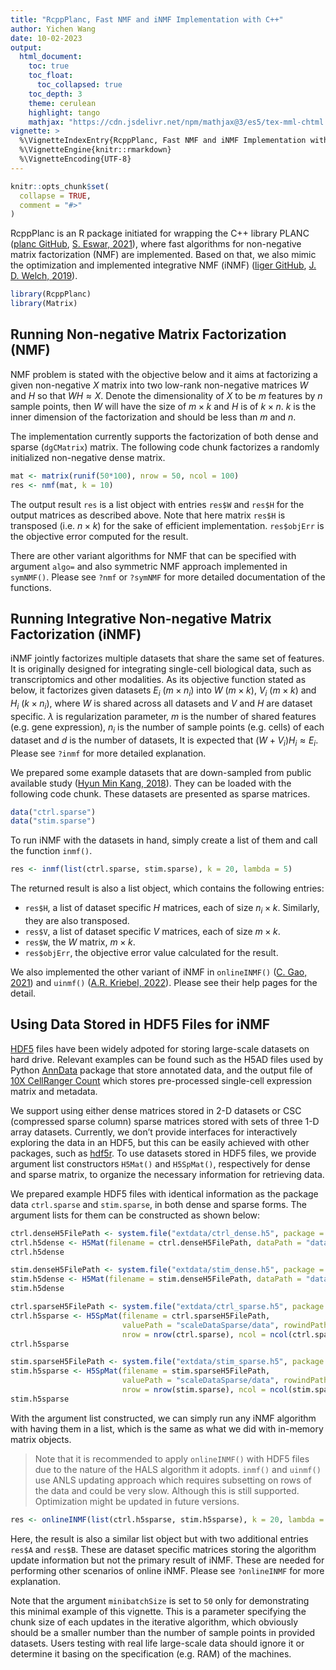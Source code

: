 ```yaml
---
title: "RcppPlanc, Fast NMF and iNMF Implementation with C++"
author: Yichen Wang
date: 10-02-2023
output:
  html_document:
    toc: true
    toc_float:
      toc_collapsed: true
    toc_depth: 3
    theme: cerulean
    highlight: tango
    mathjax: "https://cdn.jsdelivr.net/npm/mathjax@3/es5/tex-mml-chtml.js"
vignette: >
  %\VignetteIndexEntry{RcppPlanc, Fast NMF and iNMF Implementation with C++}
  %\VignetteEngine{knitr::rmarkdown}
  %\VignetteEncoding{UTF-8}
---
```


```r
knitr::opts_chunk$set(
  collapse = TRUE,
  comment = "#>"
)
```

RcppPlanc is an R package initiated for wrapping the C++ library PLANC ([planc GitHub](https://github.com/ramkikannan/planc), [S. Eswar, 2021](https://doi.org/10.1145/3432185)), where fast algorithms for non-negative matrix factorization (NMF) are implemented. Based on that, we also mimic the optimization and implemented integrative NMF (iNMF) ([liger GitHub](https://github.com/welch-lab/liger), [J. D. Welch, 2019](https://doi.org/10.1016/j.cell.2019.05.006)).

```r
library(RcppPlanc)
library(Matrix)
```

## Running Non-negative Matrix Factorization (NMF)

NMF problem is stated with the objective below and it aims at factorizing a given non-negative $X$ matrix into two low-rank non-negative matrices $W$ and $H$ so that $WH \approx X$. Denote the dimensionality of $X$ to be $m$ features by $n$ sample points, then $W$ will have the size of $m \times k$ and $H$ is of $k \times n$. $k$ is the inner dimension of the factorization and should be less than $m$ and $n$. 

\begin{align*}
\arg\min_{W\ge0,H\ge0}||X-WH||_F^2
\end{align*}

The implementation currently supports the factorization of both dense and sparse (`dgCMatrix`) matrix. The following code chunk factorizes a randomly initialized non-negative dense matrix. 

```r
mat <- matrix(runif(50*100), nrow = 50, ncol = 100)
res <- nmf(mat, k = 10)
```

The output result `res` is a list object with entries `res$W` and `res$H` for the output matrices as described above. Note that here matrix `res$H` is transposed (i.e. $n \times k$) for the sake of efficient implementation. `res$objErr` is the objective error computed for the result.

There are other variant algorithms for NMF that can be specified with argument `algo=` and also symmetric NMF approach implemented in `symNMF()`. Please see `?nmf` or `?symNMF` for more detailed documentation of the functions.

## Running Integrative Non-negative Matrix Factorization (iNMF)

iNMF jointly factorizes multiple datasets that share the same set of features. It is originally designed for integrating single-cell biological data, such as transcriptomics and other modalities. As its objective function stated as below, it factorizes given datasets $E_i$ ($m \times n_i$) into $W$ ($m \times k$), $V_i$ ($m \times k$) and $H_i$ ($k \times n_i$), where $W$ is shared across all datasets and $V$ and $H$ are dataset specific. $\lambda$ is regularization parameter, $m$ is the number of shared features (e.g. gene expression), $n_i$ is the number of sample points (e.g. cells) of each dataset and $d$ is the number of datasets, It is expected that $(W+V_i)H_i \approx E_i$. Please see `?inmf` for more detailed explanation.

\begin{align*}
\arg\min_{H\ge0,W\ge0,V\ge0}\sum_{i}^{d}||E_i-(W+V_i)Hi||^2_F+\lambda\sum_{i}^{d}||V_iH_i||_F^2
\end{align*}

We prepared some example datasets that are down-sampled from public available study ([Hyun Min Kang, 2018](https://doi.org/10.1038/nbt.4042)). They can be loaded with the following code chunk. These datasets are presented as sparse matrices. 

```r
data("ctrl.sparse")
data("stim.sparse")
```

To run iNMF with the datasets in hand, simply create a list of them and call the function `inmf()`.

```r
res <- inmf(list(ctrl.sparse, stim.sparse), k = 20, lambda = 5)
```

The returned result is also a list object, which contains the following entries:

- `res$H`, a list of dataset specific $H$ matrices, each of size $n_i \times k$. Similarly, they are also transposed.
- `res$V`, a list of dataset specific $V$ matrices, each of size $m \times k$.
- `res$W`, the $W$ matrix, $m \times k$.
- `res$objErr`, the objective error value calculated for the result.

We also implemented the other variant of iNMF in `onlineINMF()` ([C. Gao, 2021](https://doi.org/10.1038/s41587-021-00867-x)) and `uinmf()` ([A.R. Kriebel, 2022](https://doi.org/10.1038/s41467-022-28431-4)). Please see their help pages for the detail. 

## Using Data Stored in HDF5 Files for iNMF

[HDF5](https://www.hdfgroup.org/solutions/hdf5/) files have been widely adpoted for storing large-scale datasets on hard drive. Relevant examples can be found such as the H5AD files used by Python [AnnData](https://github.com/scverse/anndata) package that store annotated data, and the output file of [10X CellRanger Count](https://support.10xgenomics.com/single-cell-gene-expression/software/pipelines/latest/using/count) which stores pre-processed single-cell expression matrix and metadata. 

We support using either dense matrices stored in 2-D datasets or CSC (compressed sparse column) sparse matrices stored with sets of three 1-D array datasets. Currently, we don't provide interfaces for interactively exploring the data in an HDF5, but this can be easily achieved with other packages, such as [hdf5r](https://CRAN.R-project.org/package=hdf5r). To use datasets stored in HDF5 files, we provide argument list constructors `H5Mat()` and `H5SpMat()`, respectively for dense and sparse matrix, to organize the necessary information for retrieving data.

We prepared example HDF5 files with identical information as the package data `ctrl.sparse` and `stim.sparse`, in both dense and sparse forms. The argument lists for them can be constructed as shown below:

```r
ctrl.denseH5FilePath <- system.file("extdata/ctrl_dense.h5", package = "RcppPlanc")
ctrl.h5dense <- H5Mat(filename = ctrl.denseH5FilePath, dataPath = "data")
ctrl.h5dense

stim.denseH5FilePath <- system.file("extdata/stim_dense.h5", package = "RcppPlanc")
stim.h5dense <- H5Mat(filename = stim.denseH5FilePath, dataPath = "data")
stim.h5dense

ctrl.sparseH5FilePath <- system.file("extdata/ctrl_sparse.h5", package = "RcppPlanc")
ctrl.h5sparse <- H5SpMat(filename = ctrl.sparseH5FilePath, 
                         valuePath = "scaleDataSparse/data", rowindPath = "scaleDataSparse/indices", colptrPath = "scaleDataSparse/indptr",
                         nrow = nrow(ctrl.sparse), ncol = ncol(ctrl.sparse))
ctrl.h5sparse

stim.sparseH5FilePath <- system.file("extdata/stim_sparse.h5", package = "RcppPlanc")
stim.h5sparse <- H5SpMat(filename = stim.sparseH5FilePath,
                         valuePath = "scaleDataSparse/data", rowindPath = "scaleDataSparse/indices", colptrPath = "scaleDataSparse/indptr",
                         nrow = nrow(stim.sparse), ncol = ncol(stim.sparse))
stim.h5sparse
```

With the argument list constructed, we can simply run any iNMF algorithm with having them in a list, which is the same as what we did with in-memory matrix objects. 

>Note that it is recommended to apply `onlineINMF()` with HDF5 files due to the nature of the HALS algorithm it adopts. `inmf()` and `uinmf()` use ANLS updating approach which requires subsetting on rows of the data and could be very slow. Although this is still supported. Optimization might be updated in future versions.

```r
res <- onlineINMF(list(ctrl.h5sparse, stim.h5sparse), k = 20, lambda = 5, minibatchSize = 50)
```

Here, the result is also a similar list object but with two additional entries `res$A` and `res$B`. These are dataset specific matrices storing the algorithm update information but not the primary result of iNMF. These are needed for performing other scenarios of online iNMF. Please see `?onlineINMF` for more explanation. 

Note that the argument `minibatchSize` is set to `50` only for demonstrating this minimal example of this vignette. This is a parameter specifying the chunk size of each updates in the iterative algorithm, which obviously should be a smaller number than the number of sample points in provided datasets. Users testing with real life large-scale data should ignore it or determine it basing on the specification (e.g. RAM) of the machines. 

\br
\br